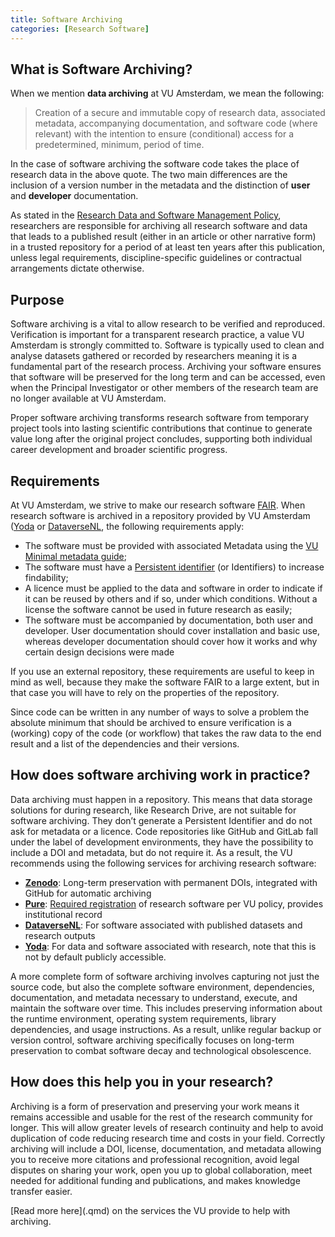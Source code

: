 ```yaml
---
title: Software Archiving
categories: [Research Software]
---
```


## What is Software Archiving?

When we mention **data archiving** at VU Amsterdam, we mean the following:

> Creation of a secure and immutable copy of research data, associated metadata, accompanying documentation, and software code (where relevant) with the intention to ensure (conditional) access for a predetermined, minimum, period of time.

In the case of software archiving the software code takes the place of research data in the above quote. The two main differences are the inclusion of a version number in the metadata and the distinction of **user** and **developer** documentation.

As stated in the [Research Data and Software Management Policy](../topics/research-data-and-software-management-policy.qmd), researchers are responsible for archiving all research software and data that leads to a published result (either in an article or other narrative form) in a trusted repository for a period of at least ten years after this publication, unless legal requirements, discipline-specific guidelines or contractual arrangements dictate otherwise.

## Purpose

Software archiving is a vital to allow research to be verified and reproduced. Verification is important for a transparent research practice, a value VU Amsterdam is strongly committed to. Software is typically used to clean and analyse datasets gathered or recorded by researchers meaning it is a fundamental part of the research process. Archiving your software ensures that software will be preserved for the long term and can be accessed, even when the Principal Investigator or other members of the research team are no longer available at VU Amsterdam.

Proper software archiving transforms research software from temporary project tools into lasting scientific contributions that continue to generate value long after the original project concludes, supporting both individual career development and broader scientific progress.

## Requirements 

At VU Amsterdam, we strive to make our research software [FAIR](../topics/fair-principles.qmd). When research software is archived in a repository provided by VU Amsterdam ([Yoda](https://publication.yoda.vu.nl/) or [DataverseNL](https://dataverse.nl/dataverse/vuamsterdam), the following requirements apply:

- The software must be provided with associated Metadata using the [VU Minimal metadata guide](https://github.com/vu-rdm-tech/metadata/blob/main/minimal_metadata_guide.md);
- The software must have a [Persistent identifier](../topics/persistent-identifier.qmd) (or Identifiers) to increase findability;
- A licence must be applied to the data and software in order to indicate if it can be reused by others and if so, under which conditions. Without a license the software cannot be used in future research as easily;
-  The software must be accompanied by documentation, both user and developer. User documentation should cover installation and basic use, whereas developer documentation should cover how it works and why certain design decisions were made

If you use an external repository, these requirements are useful to keep in mind as well, because they make the software FAIR to a large extent, but in that case you will have to rely on the properties of the repository.

Since code can be written in any number of ways to solve a problem the absolute minimum that should be archived to ensure verification is a (working) copy of the code (or workflow) that takes the raw data to the end result and a list of the dependencies and their versions.

## How does software archiving work in practice?

Data archiving must happen in a repository. This means that data storage solutions for during research, like Research Drive, are not suitable for software archiving. They don’t generate a Persistent Identifier and do not ask for metadata or a licence. Code repositories like GitHub and GitLab fall under the label of development environments, they have the possibility to include a DOI and metadata, but do not require it. As a result, the VU recommends using the following services for archiving research software:

- **[Zenodo](https://zenodo.org/)**: Long-term preservation with permanent DOIs, integrated with GitHub for automatic archiving
- **[Pure](https://research.vu.nl/admin)**: [Required registration](software-registration.qmd) of research software per VU policy, provides institutional record
- **[DataverseNL](https://dataverse.nl/)**: For software associated with published datasets and research outputs
- **[Yoda](https://yoda.vu.nl/site/)**: For data and software associated with research, note that this is not by default publicly accessible.

A more complete form of software archiving involves capturing not just the source code, but also the complete software environment, dependencies, documentation, and metadata necessary to understand, execute, and maintain the software over time. This includes preserving information about the runtime environment, operating system requirements, library dependencies, and usage instructions. As a result, unlike regular backup or version control, software archiving specifically focuses on long-term preservation to combat software decay and technological obsolescence.

## How does this help you in your research?

Archiving is a form of preservation and preserving your work means it remains accessible and usable for the rest of the research community for longer. This will allow greater levels of research continuity and help to avoid duplication of code reducing research time and costs in your field. Correctly archiving will include a DOI, license, documentation, and metadata allowing you to receive more citations and professional recognition, avoid legal disputes on sharing your work, open you up to global collaboration, meet needed for additional funding and publications, and makes knowledge transfer easier. 


[Read more here](<page-about-services>.qmd) on the services the VU provide to help with archiving.
